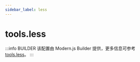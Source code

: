 ```yaml
---
sidebar_label: less
---
```


# tools.less

:::info BUILDER
该配置由 Modern.js Builder 提供，更多信息可参考 [tools.less](https://modernjs.dev/builder/api/config-tools.html#tools-less)。
:::


<Main />
